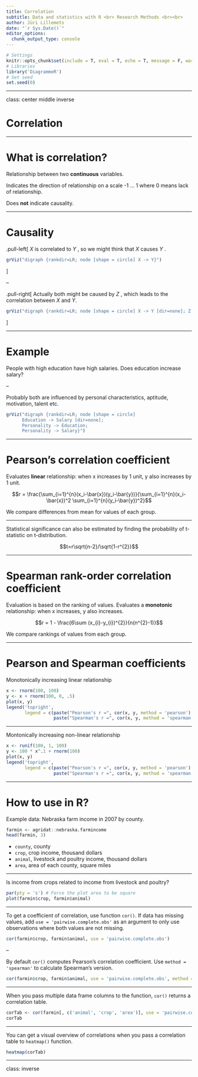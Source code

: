 ```yaml
---
title: Correlation
subtitle: Data and statistics with R <br> Research Methods <br><br>
author: Jüri Lillemets
date: "`r Sys.Date()`"
editor_options: 
  chunk_output_type: console
---
```

  
```r
# Settings
knitr::opts_chunk$set(include = T, eval = T, echo = T, message = F, warning = T, error = T)
# Libraries
library('DiagrammeR')
# Set seed
set.seed(0)
```

---

class: center middle inverse

# Correlation

---

# What is correlation?

Relationship between two **continuous** variables.

Indicates the direction of relationship on a scale -1 ... 1 where 0 means lack of relationship.

Does **not** indicate causality.

---

# Causality

.pull-left[
$X$ is correlated to $Y$ , so we might think that $X$ causes $Y$ .
```r
grViz("digraph {rankdir=LR; node [shape = circle] X -> Y}")
```
]

--

.pull-right[
Actually both might be caused by $Z$ , which leads to the correlation between $X$ and $Y$. 
```r
grViz("digraph {rankdir=LR; node [shape = circle] X -> Y [dir=none]; Z -> X; Z -> Y}")
```
]

---

# Example

People with high education have high salaries. Does education increase salary?

--

Probably both are influenced by personal characteristics, aptitude, motivation, talent etc.

```r
grViz("digraph {rankdir=LR; node [shape = circle] 
      Education -> Salary [dir=none]; 
      Personality -> Education; 
      Personality -> Salary}")
```

---

# Pearson’s correlation coefficient

Evaluates **linear** relationship: when x increases by 1 unit, y also increases by 1 unit.

$$r = \frac{\sum_{i=1}^{n}(x_i-\bar{x})(y_i-\bar{y})}{\sum_{i=1}^{n}(x_i-\bar{x})^2 \sum_{i=1}^{n}(y_i-\bar{y})^2}$$

We compare differences from mean for values of each group.

---

Statistical significance can also be estimated by finding the probability of t-statistic on t-distribution.

$$t=r\sqrt{n-2}/\sqrt{1-r^{2}}$$

---

# Spearman rank-order correlation coefficient

Evaluation is based on the ranking of values. Evaluates a **monotonic** relationship: when x increases, y also increases.

$$r = 1 - \frac{6\sum (x_{i}-y_{i})^{2}}{n(n^{2}-1)}$$

We compare rankings of values from each group.

---

# Pearson and Spearman coefficients

Monotonically increasing linear relationship

```r
x <- rnorm(100, 100)
y <- x + rnorm(100, 0, .5)
plot(x, y)
legend('topright', 
       legend = c(paste("Pearson's r =", cor(x, y, method = 'pearson') %>% round(2)), 
                  paste("Spearman's r =", cor(x, y, method = 'spearman') %>% round(2))))
```

---

Montonically increasing non-linear relationship

```r
x <- runif(100, 1, 100)
y <- 100 * x^.1 + rnorm(100)
plot(x, y)
legend('topright', 
       legend = c(paste("Pearson's r =", cor(x, y, method = 'pearson') %>% round(2)), 
                  paste("Spearman's r =", cor(x, y, method = 'spearman') %>% round(2))))
```

---

# How to use in R?

Example data: Nebraska farm income in 2007 by county.

```r
farmin <- agridat::nebraska.farmincome
head(farmin, 3) 
```

- `county`, county
- `crop`, crop income, thousand dollars
- `animal`, livestock and poultry income, thousand dollars
- `area`, area of each county, square miles

---

Is income from crops related to income from livestock and poultry?

```r
par(pty = 's') # Force the plot area to be square
plot(farmin$crop, farmin$animal)
```

---

To get a coefficient of correlation, use function `cor()`. If data has missing values, add `use = 'pairwise.complete.obs'` as an argument to only use observations where both values are not missing. 

```r
cor(farmin$crop, farmin$animal, use = 'pairwise.complete.obs')
```

--

By default `cor()` computes Pearson's correlation coefficient. Use `method = 'spearman'` to calculate Spearman's version.

```r
cor(farmin$crop, farmin$animal, use = 'pairwise.complete.obs', method = 'spearman')
```

---

When you pass multiple data frame columns to the function, `cor()` returns a correlation table. 

```r
corTab <- cor(farmin[, c('animal', 'crop', 'area')], use = 'pairwise.complete.obs')
corTab
```

---

You can get a visual overview of correlations when you pass a correlation table to `heatmap()` function.

```r
heatmap(corTab)
```

---

class: inverse